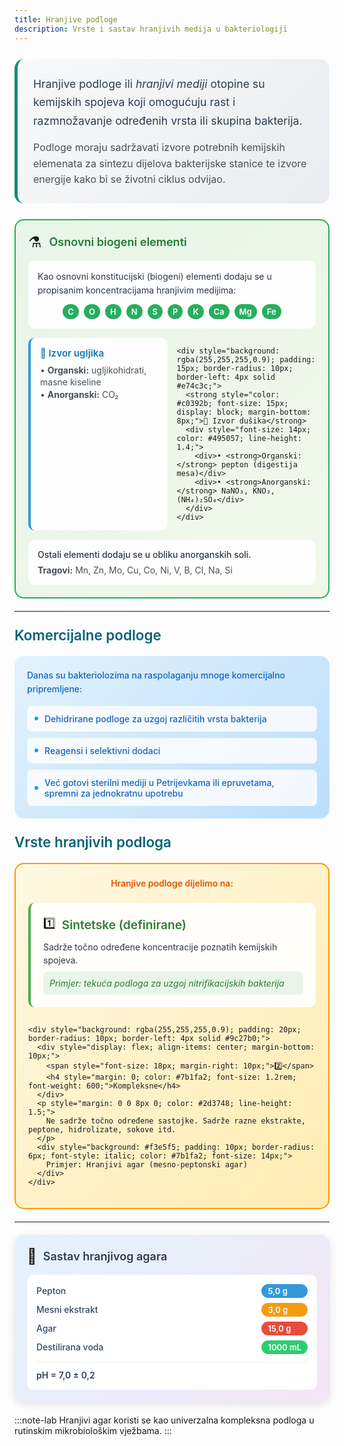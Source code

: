 ```yaml
---
title: Hranjive podloge
description: Vrste i sastav hranjivih medija u bakteriologiji
---
```


<div style="background: linear-gradient(135deg, #f8f9fa 0%, #e9ecef 100%); border-radius: 15px; padding: 25px; margin: 25px 0; border-left: 5px solid #138d75;">
  <p style="font-size: 1.1rem; line-height: 1.7; margin: 0 0 15px 0; color: #2c3e50;">
    Hranjive podloge ili <em>hranjivi mediji</em> otopine su kemijskih spojeva koji omogućuju rast i razmnožavanje određenih vrsta ili skupina bakterija.
  </p>
  <p style="font-size: 1rem; line-height: 1.6; margin: 0; color: #495057;">
    Podloge moraju sadržavati izvore potrebnih kemijskih elemenata za sintezu dijelova bakterijske stanice te izvore energije kako bi se životni ciklus odvijao.
  </p>
</div>

<div style="background: linear-gradient(135deg, #e8f5e8 0%, #f1f8e9 100%); border-radius: 15px; padding: 20px; margin: 20px 0; border: 2px solid #27ae60;">
  <div style="display: flex; align-items: center; margin-bottom: 15px;">
    <span style="font-size: 24px; margin-right: 12px;">⚗️</span>
    <h4 style="margin: 0; color: #1e7e34; font-weight: 600; font-size: 18px;">Osnovni biogeni elementi</h4>
  </div>
  <div style="background: rgba(255,255,255,0.9); padding: 15px; border-radius: 10px; margin-bottom: 15px;">
    <p style="margin: 0 0 10px 0; color: #2d3748; line-height: 1.6; font-size: 14px;">
      Kao osnovni konstitucijski (biogeni) elementi dodaju se u propisanim koncentracijama hranjivim medijima:
    </p>
    <div style="display: flex; flex-wrap: wrap; gap: 8px; justify-content: center;">
      <span style="background: #27ae60; color: white; padding: 4px 8px; border-radius: 12px; font-size: 13px; font-weight: 600;">C</span>
      <span style="background: #27ae60; color: white; padding: 4px 8px; border-radius: 12px; font-size: 13px; font-weight: 600;">O</span>
      <span style="background: #27ae60; color: white; padding: 4px 8px; border-radius: 12px; font-size: 13px; font-weight: 600;">H</span>
      <span style="background: #27ae60; color: white; padding: 4px 8px; border-radius: 12px; font-size: 13px; font-weight: 600;">N</span>
      <span style="background: #27ae60; color: white; padding: 4px 8px; border-radius: 12px; font-size: 13px; font-weight: 600;">S</span>
      <span style="background: #27ae60; color: white; padding: 4px 8px; border-radius: 12px; font-size: 13px; font-weight: 600;">P</span>
      <span style="background: #27ae60; color: white; padding: 4px 8px; border-radius: 12px; font-size: 13px; font-weight: 600;">K</span>
      <span style="background: #27ae60; color: white; padding: 4px 8px; border-radius: 12px; font-size: 13px; font-weight: 600;">Ca</span>
      <span style="background: #27ae60; color: white; padding: 4px 8px; border-radius: 12px; font-size: 13px; font-weight: 600;">Mg</span>
      <span style="background: #27ae60; color: white; padding: 4px 8px; border-radius: 12px; font-size: 13px; font-weight: 600;">Fe</span>
    </div>
  </div>
  
  <div style="display: grid; grid-template-columns: 1fr 1fr; gap: 15px; margin-bottom: 15px;">
    <div style="background: rgba(255,255,255,0.9); padding: 15px; border-radius: 10px; border-left: 4px solid #3498db;">
      <strong style="color: #2980b9; font-size: 15px; display: block; margin-bottom: 8px;">🔵 Izvor ugljika</strong>
      <div style="font-size: 14px; color: #495057; line-height: 1.4;">
        <div>• <strong>Organski:</strong> ugljikohidrati, masne kiseline</div>
        <div>• <strong>Anorganski:</strong> CO₂</div>
      </div>
    </div>
    
    <div style="background: rgba(255,255,255,0.9); padding: 15px; border-radius: 10px; border-left: 4px solid #e74c3c;">
      <strong style="color: #c0392b; font-size: 15px; display: block; margin-bottom: 8px;">🔴 Izvor dušika</strong>
      <div style="font-size: 14px; color: #495057; line-height: 1.4;">
        <div>• <strong>Organski:</strong> pepton (digestija mesa)</div>
        <div>• <strong>Anorganski:</strong> NaNO₃, KNO₃, (NH₄)₂SO₄</div>
      </div>
    </div>
  </div>
  
  <div style="background: rgba(255,255,255,0.9); padding: 15px; border-radius: 10px;">
    <p style="margin: 0 0 8px 0; color: #2d3748; font-weight: 500; font-size: 14px;">Ostali elementi dodaju se u obliku anorganskih soli.</p>
    <div style="font-size: 14px; color: #495057;">
      <strong>Tragovi:</strong> Mn, Zn, Mo, Cu, Co, Ni, V, B, Cl, Na, Si
    </div>
  </div>
</div>

---

<h3 style="color: #096279; font-size: 1.4rem; font-weight: 600; margin: 1.5rem 0 1rem 0;">Komercijalne podloge</h3>

<div style="background: linear-gradient(135deg, #e3f2fd 0%, #bbdefb 100%); border-radius: 15px; padding: 20px; margin: 20px 0;">
  <p style="margin: 0 0 15px 0; color: #1565c0; line-height: 1.6; font-weight: 500;">
    Danas su bakteriolozima na raspolaganju mnoge komercijalno pripremljene:
  </p>
  <div style="display: grid; gap: 10px;">
    <div style="display: flex; align-items: center; background: rgba(255,255,255,0.8); padding: 12px; border-radius: 8px;">
      <span style="width: 6px; height: 6px; background: #2196f3; border-radius: 50%; margin-right: 10px; flex-shrink: 0;"></span>
      <span style="color: #1565c0; font-weight: 500;">Dehidrirane podloge za uzgoj različitih vrsta bakterija</span>
    </div>
    <div style="display: flex; align-items: center; background: rgba(255,255,255,0.8); padding: 12px; border-radius: 8px;">
      <span style="width: 6px; height: 6px; background: #2196f3; border-radius: 50%; margin-right: 10px; flex-shrink: 0;"></span>
      <span style="color: #1565c0; font-weight: 500;">Reagensi i selektivni dodaci</span>
    </div>
    <div style="display: flex; align-items: center; background: rgba(255,255,255,0.8); padding: 12px; border-radius: 8px;">
      <span style="width: 6px; height: 6px; background: #2196f3; border-radius: 50%; margin-right: 10px; flex-shrink: 0;"></span>
      <span style="color: #1565c0; font-weight: 500;">Već gotovi sterilni mediji u Petrijevkama ili epruvetama, spremni za jednokratnu upotrebu</span>
    </div>
  </div>
</div>

<h3 style="color: #096279; font-size: 1.4rem; font-weight: 600; margin: 1.5rem 0 1rem 0;">Vrste hranjivih podloga</h3>

<div style="background: linear-gradient(135deg, #fff8e1 0%, #ffecb3 100%); border-radius: 15px; padding: 20px; margin: 20px 0; border: 2px solid #ff9800;">
  <p style="margin: 0 0 20px 0; color: #e65100; line-height: 1.6; font-weight: 600; text-align: center;">
    Hranjive podloge dijelimo na:
  </p>
  
  <div style="display: grid; gap: 15px;">
    <div style="background: rgba(255,255,255,0.9); padding: 20px; border-radius: 10px; border-left: 4px solid #4caf50;">
      <div style="display: flex; align-items: center; margin-bottom: 10px;">
        <span style="font-size: 18px; margin-right: 10px;">1️⃣</span>
        <h4 style="margin: 0; color: #2e7d32; font-size: 1.2rem; font-weight: 600;">Sintetske (definirane)</h4>
      </div>
      <p style="margin: 0 0 8px 0; color: #2d3748; line-height: 1.5;">
        Sadrže točno određene koncentracije poznatih kemijskih spojeva.
      </p>
      <div style="background: #e8f5e8; padding: 10px; border-radius: 6px; font-style: italic; color: #2e7d32; font-size: 14px;">
        Primjer: tekuća podloga za uzgoj nitrifikacijskih bakterija
      </div>
    </div>
    
    <div style="background: rgba(255,255,255,0.9); padding: 20px; border-radius: 10px; border-left: 4px solid #9c27b0;">
      <div style="display: flex; align-items: center; margin-bottom: 10px;">
        <span style="font-size: 18px; margin-right: 10px;">2️⃣</span>
        <h4 style="margin: 0; color: #7b1fa2; font-size: 1.2rem; font-weight: 600;">Kompleksne</h4>
      </div>
      <p style="margin: 0 0 8px 0; color: #2d3748; line-height: 1.5;">
        Ne sadrže točno određene sastojke. Sadrže razne ekstrakte, peptone, hidrolizate, sokove itd.
      </p>
      <div style="background: #f3e5f5; padding: 10px; border-radius: 6px; font-style: italic; color: #7b1fa2; font-size: 14px;">
        Primjer: Hranjivi agar (mesno-peptonski agar)
      </div>
    </div>
  </div>
</div>

---

<div style="max-width: 520px; background: linear-gradient(135deg, #e3f2fd 0%, #f3e5f5 100%); border-radius: 15px; padding: 20px; box-shadow: 0 4px 12px rgba(0,0,0,0.1); margin: 20px auto;">
  <div style="display: flex; align-items: center; margin-bottom: 15px;">
    <span style="font-size: 24px; margin-right: 10px;">🧫</span>
    <h3 style="margin: 0; color: #2c3e50; font-weight: 600; font-size: 18px;">Sastav hranjivog agara</h3>
  </div>
  <div style="background: white; border-radius: 10px; padding: 15px;">
    <div style="display: grid; grid-template-columns: minmax(0, 1fr) auto; gap: 8px 15px; align-items: center;">
      <span style="font-weight: 500; color: #34495e; font-size: 14px;">Pepton</span>
      <span style="background: #3498db; color: white; padding: 3px 10px; border-radius: 15px; font-size: 13px; font-weight: 600;">5,0 g</span>
      <span style="font-weight: 500; color: #34495e; font-size: 14px;">Mesni ekstrakt</span>
      <span style="background: #f39c12; color: white; padding: 3px 10px; border-radius: 15px; font-size: 13px; font-weight: 600;">3,0 g</span>
      <span style="font-weight: 500; color: #34495e; font-size: 14px;">Agar</span>
      <span style="background: #e74c3c; color: white; padding: 3px 10px; border-radius: 15px; font-size: 13px; font-weight: 600;">15,0 g</span>
      <span style="font-weight: 500; color: #34495e; font-size: 14px;">Destilirana voda</span>
      <span style="background: #2ecc71; color: white; padding: 3px 10px; border-radius: 15px; font-size: 13px; font-weight: 600;">1000 mL</span>
    </div>
    <div style="margin-top: 12px; padding-top: 12px; border-top: 1px solid #ecf0f1;">
      <span style="font-weight: 600; color: #2c3e50; font-size: 14px;">pH = 7,0 ± 0,2</span>
    </div>
  </div>
</div>

:::note-lab
Hranjivi agar koristi se kao univerzalna kompleksna podloga u rutinskim mikrobiološkim vježbama.
:::
